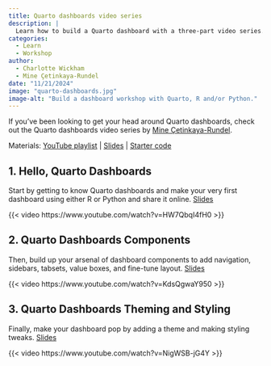 ```yaml
---
title: Quarto dashboards video series
description: |
  Learn how to build a Quarto dashboard with a three-part video series.
categories:
  - Learn
  - Workshop
author: 
  - Charlotte Wickham
  - Mine Çetinkaya-Rundel
date: "11/21/2024"
image: "quarto-dashboards.jpg"
image-alt: "Build a dashboard workshop with Quarto, R and/or Python."
---
```


If you've been looking to get your head around Quarto dashboards, 
check out the Quarto dashboards video series by [Mine Çetinkaya-Rundel](https://mine-cr.com/).

Materials: [YouTube playlist](https://youtube.com/playlist?list=PLitrm9UndxcsapDsLimKGn3dEjQZy5vYs&si=oLK2D1PuyF9MKVon) | [Slides](https://mine.quarto.pub/quarto-dashboards/) | [Starter code](https://github.com/mine-cetinkaya-rundel/olympicdash)

## 1. Hello, Quarto Dashboards

Start by getting to know Quarto dashboards and make your very first dashboard using either R or Python and share it online. [Slides](https://mine.quarto.pub/quarto-dashboards/1-hello-dashboards/#/title-slide)

{{< video https://www.youtube.com/watch?v=HW7QbqI4fH0 >}}

## 2. Quarto Dashboards Components

Then, build up your arsenal of dashboard components to add navigation, sidebars, tabsets, value boxes, and fine-tune layout. [Slides](https://mine.quarto.pub/quarto-dashboards/2-dashboard-components/#/title-slide)

{{< video https://www.youtube.com/watch?v=KdsQgwaY950 >}}

## 3. Quarto Dashboards Theming and Styling

Finally, make your dashboard pop by adding a theme and making styling tweaks. [Slides](https://mine.quarto.pub/quarto-dashboards/3-theming-styling/#/title-slide)

{{< video https://www.youtube.com/watch?v=NigWSB-jG4Y >}}

